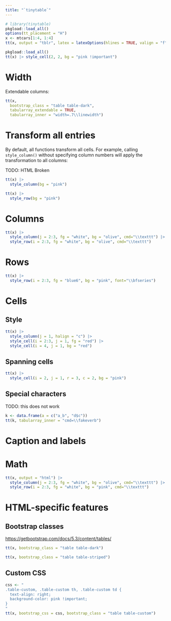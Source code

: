 ```yaml
---
title: "`tinytable`"
---
```


```r
# library(tinytable)
pkgload::load_all()
options(tt_placement = "H")
x <- mtcars[1:4, 1:4]
tt(x, output = "tblr", latex = latexOptions(hlines = TRUE, valign = "f"))
```

```r
pkgload::load_all()
tt(x) |> style_cell(2, 2, bg = "pink !important")
```


# Width

Extendable columns:

```r
tt(x,
  bootstrap_class = "table table-dark",
  tabularray_extendable = TRUE,
  tabularray_inner = "width=.7\\linewidth")
```

# Transform all entries

By default, all functions transform all cells. For example, calling `style_column()` without specifying column numbers will apply the transformation to all columns:

TODO: HTML Broken

```r
tt(x) |>
  style_column(bg = "pink")
```

```r
tt(x) |>
  style_row(bg = "pink")
```

# Columns

```r
tt(x) |>
  style_column(j = 2:3, fg = "white", bg = "olive", cmd="\\texttt") |>
  style_row(i = 2:3, fg = "white", bg = "olive", cmd="\\texttt")
```

# Rows

```r
tt(x) |>
  style_row(i = 2:3, fg = "blue6", bg = "pink", font="\\bfseries")
```

# Cells

## Style

```r
tt(x) |>
  style_column(j = 1, halign = "c") |>
  style_cell(i = 2:3, j = 1, fg = "red") |>
  style_cell(i = 4, j = 1, bg = "red")
```

## Spanning cells

```r
tt(x) |>
  style_cell(i = 2, j = 1, r = 3, c = 2, bg = "pink")
```

## Special characters

TODO: this does not work

```r
k <- data.frame(a = c("a_b", "d$c"))
tt(k, tabularray_inner = "cmd=\\fakeverb")
```


# Caption and labels

# Math

```r
tt(x, output = "html") |>
  style_column(j = 2:3, fg = "white", bg = "olive", cmd="\\texttt") |>
  style_row(i = 2:3, fg = "white", bg = "pink", cmd="\\texttt")
```

# HTML-specific features

## Bootstrap classes

<https://getbootstrap.com/docs/5.3/content/tables/>

```r
tt(x, bootstrap_class = "table table-dark")
```

```r
tt(x, bootstrap_class = "table table-striped")
```

## Custom CSS


```r
css <- "
.table-custom, .table-custom th, .table-custom td {
  text-align: right;
  background-color: pink !important;
}
"
tt(x, bootstrap_css = css, bootstrap_class = "table table-custom")
```
